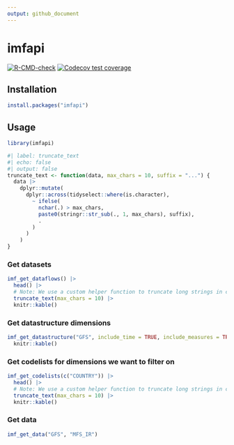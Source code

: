 ```yaml
---
output: github_document
---
```


# imfapi

<!-- badges: start -->
[![R-CMD-check](https://github.com/Teal-Insights/r-imfapi/actions/workflows/R-CMD-check.yaml/badge.svg)](https://github.com/Teal-Insights/r-imfapi/actions/workflows/R-CMD-check.yaml)
[![Codecov test coverage](https://codecov.io/gh/Teal-Insights/r-imfapi/graph/badge.svg)](https://app.codecov.io/gh/Teal-Insights/r-imfapi)
<!-- badges: end -->

## Installation

```r
install.packages("imfapi")
```

## Usage

```r
library(imfapi)
```
```r
#| label: truncate_text
#| echo: false
#| output: false
truncate_text <- function(data, max_chars = 10, suffix = "...") {
  data |>
    dplyr::mutate(
      dplyr::across(tidyselect::where(is.character),
        ~ ifelse(
          nchar(.) > max_chars,
          paste0(stringr::str_sub(., 1, max_chars), suffix),
          .
        )
      )
    )
}
```

### Get datasets

```r
imf_get_dataflows() |>
  head() |>
  # Note: We use a custom helper function to truncate long strings in columns
  truncate_text(max_chars = 10) |>
  knitr::kable()
```

### Get datastructure dimensions

```r
imf_get_datastructure("GFS", include_time = TRUE, include_measures = TRUE) |>
  knitr::kable()
```

### Get codelists for dimensions we want to filter on

```r
imf_get_codelists(c("COUNTRY")) |>
  head() |>
  # Note: We use a custom helper function to truncate long strings in columns
  truncate_text(max_chars = 10) |>
  knitr::kable()
```

### Get data

```r
imf_get_data("GFS", "MFS_IR")
```